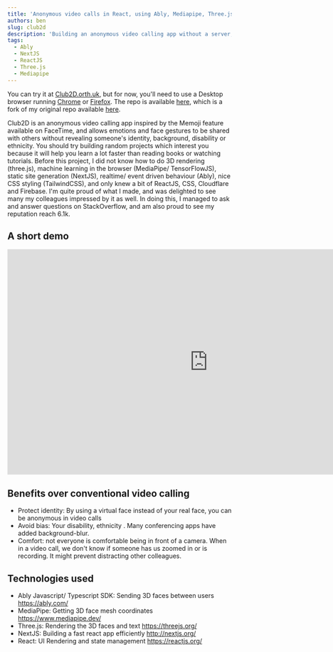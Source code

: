 ```yaml
---
title: 'Anonymous video calls in React, using Ably, Mediapipe, Three.js and Next.js'
authors: ben
slug: club2d
description: 'Building an anonymous video calling app without a server, using machine learning (Mediapipe), realtime pub/sub (Ably), Three.js (3D rendering) and React.js (2D/ UI rendering).'
tags:
  - Ably
  - NextJS
  - ReactJS
  - Three.js
  - Mediapipe
---
```


You can try it at [Club2D.orth.uk](https://club2d.orth.uk), but for now, you'll need to use a Desktop browser running [Chrome](chrome) or [Firefox](https://www.mozilla.org/en-GB/firefox/new/). The repo is available [here](https://github.com/ben-xD/Club), which is a fork of my original repo available [here](https://github.com/ably-labs/Club).

<!--truncate-->

Club2D is an anonymous video calling app inspired by the Memoji feature available on FaceTime, and allows emotions and face gestures to be shared with others without revealing someone's identity, background, disability or ethnicity. You should try building random projects which interest you because it will help you learn a lot faster than reading books or watching tutorials. Before this project, I did not know how to do 3D rendering (three.js), machine learning in the browser (MediaPipe/ TensorFlowJS), static site generation (NextJS), realtime/ event driven behaviour (Ably), nice CSS styling (TailwindCSS), and only knew a bit of ReactJS, CSS, Cloudflare and Firebase. I'm quite proud of what I made, and was delighted to see many my colleagues impressed by it as well. In doing this, I managed to ask and answer questions on StackOverflow, and am also proud to see my reputation reach 6.1k.

## A short demo


<div style={{ textAlign: 'center' }}>
  <iframe width="900" height="506" src="https://www.youtube.com/embed/QUqt0xbigOc" title="YouTube video player" frameborder="0" allow="accelerometer; autoplay; clipboard-write; encrypted-media; gyroscope; picture-in-picture" allowfullscreen></iframe>
</div>

## Benefits over conventional video calling

- Protect identity: By using a virtual face instead of your real face, you can be anonymous in video calls
- Avoid bias: Your disability, ethnicity . Many conferencing apps have added background-blur.
- Comfort: not everyone is comfortable being in front of a camera. When in a video call, we don't know if someone has us zoomed in or is recording. It might prevent distracting other colleagues.

## Technologies used

- Ably Javascript/ Typescript SDK: Sending 3D faces between users https://ably.com/
- MediaPipe: Getting 3D face mesh coordinates https://www.mediapipe.dev/
- Three.js: Rendering the 3D faces and text https://threejs.org/
- NextJS: Building a fast react app efficiently http://nextjs.org/
- React: UI Rendering and state management https://reactjs.org/
